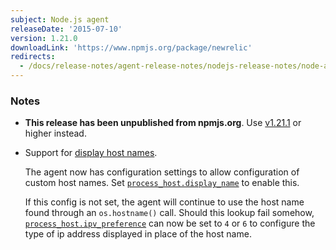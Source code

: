 ```yaml
---
subject: Node.js agent
releaseDate: '2015-07-10'
version: 1.21.0
downloadLink: 'https://www.npmjs.org/package/newrelic'
redirects:
  - /docs/release-notes/agent-release-notes/nodejs-release-notes/node-agent-1210
---
```


### Notes

* **This release has been unpublished from npmjs.org**. Use [v1.21.1](/docs/release-notes/agent-release-notes/nodejs-release-notes/node-agent-1211) or higher instead.
* Support for [display host names](/docs/apm/new-relic-apm/maintenance/add-rename-remove-hosts#display_name).

  The agent now has configuration settings to allow configuration of custom host names. Set [`process_host.display_name`](/docs/agents/nodejs-agent/installation-configuration/nodejs-agent-configuration#custom-hostnames-display) to enable this.

  If this config is not set, the agent will continue to use the host name found through an `os.hostname()` call. Should this lookup fail somehow, [`process_host.ipv_preference`](/docs/agents/nodejs-agent/installation-configuration/nodejs-agent-configuration#custom-hostnames-ipv) can now be set to `4` or `6` to configure the type of ip address displayed in place of the host name.
